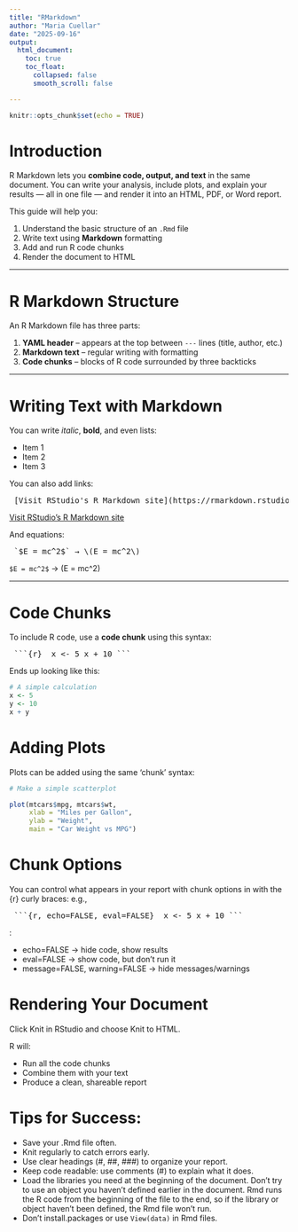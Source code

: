 ```yaml
---
title: "RMarkdown"
author: "Maria Cuellar"
date: "2025-09-16"
output:
  html_document:
    toc: true
    toc_float:
      collapsed: false
      smooth_scroll: false

---
```


```r
knitr::opts_chunk$set(echo = TRUE)
```

# Introduction

R Markdown lets you **combine code, output, and text** in the same document.
You can write your analysis, include plots, and explain your results — all in
one file — and render it into an HTML, PDF, or Word report.

This guide will help you:

1. Understand the basic structure of an `.Rmd` file  
2. Write text using **Markdown** formatting  
3. Add and run R code chunks  
4. Render the document to HTML  

---

# R Markdown Structure

An R Markdown file has three parts:

1. **YAML header** – appears at the top between `---` lines (title, author, etc.)
2. **Markdown text** – regular writing with formatting
3. **Code chunks** – blocks of R code surrounded by three backticks

---

# Writing Text with Markdown

You can write *italic*, **bold**, and even lists:

- Item 1  
- Item 2  
- Item 3  

You can also add links:
<pre> [Visit RStudio's R Markdown site](https://rmarkdown.rstudio.com) </pre>

[Visit RStudio's R Markdown site](https://rmarkdown.rstudio.com)


And equations:

<pre> `$E = mc^2$` → \(E = mc^2\) </pre>


`$E = mc^2$` → \(E = mc^2\)

---

# Code Chunks

To include R code, use a **code chunk** using this syntax: <pre> ```{r}  x <- 5 x + 10 ``` </pre>

Ends up looking like this:

```r
# A simple calculation
x <- 5
y <- 10
x + y
```



# Adding Plots

Plots can be added using the same 'chunk' syntax:

```r
# Make a simple scatterplot

plot(mtcars$mpg, mtcars$wt,
     xlab = "Miles per Gallon",
     ylab = "Weight",
     main = "Car Weight vs MPG")
```



# Chunk Options

You can control what appears in your report with chunk options in with the {r} curly braces: e.g., <pre> ```{r, echo=FALSE, eval=FALSE}  x <- 5 x + 10 ``` </pre>:

- echo=FALSE → hide code, show results
- eval=FALSE → show code, but don’t run it
- message=FALSE, warning=FALSE → hide messages/warnings



# Rendering Your Document

Click Knit in RStudio and choose Knit to HTML.

R will:

- Run all the code chunks
- Combine them with your text
- Produce a clean, shareable report

# Tips for Success:

- Save your .Rmd file often.
- Knit regularly to catch errors early.
- Use clear headings (#, ##, ###) to organize your report.
- Keep code readable: use comments (#) to explain what it does.
- Load the libraries you need at the beginning of the document. Don't try to use an object you haven't defined earlier in the document. Rmd runs the R code from the beginning of the file to the end, so if the library or object haven't been defined, the Rmd file won't run.
- Don't install.packages or use `View(data)` in Rmd files.


